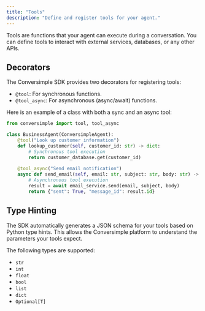 ```yaml
---
title: "Tools"
description: "Define and register tools for your agent."
---
```


Tools are functions that your agent can execute during a conversation. You can define tools to interact with external services, databases, or any other APIs.

## Decorators

The Conversimple SDK provides two decorators for registering tools:

- `@tool`: For synchronous functions.
- `@tool_async`: For asynchronous (async/await) functions.

Here is an example of a class with both a sync and an async tool:

```python
from conversimple import tool, tool_async

class BusinessAgent(ConversimpleAgent):
    @tool("Look up customer information")
    def lookup_customer(self, customer_id: str) -> dict:
        # Synchronous tool execution
        return customer_database.get(customer_id)
    
    @tool_async("Send email notification")
    async def send_email(self, email: str, subject: str, body: str) -> dict:
        # Asynchronous tool execution
        result = await email_service.send(email, subject, body)
        return {"sent": True, "message_id": result.id}
```

## Type Hinting

The SDK automatically generates a JSON schema for your tools based on Python type hints. This allows the Conversimple platform to understand the parameters your tools expect.

The following types are supported:

- `str`
- `int`
- `float`
- `bool`
- `list`
- `dict`
- `Optional[T]`
